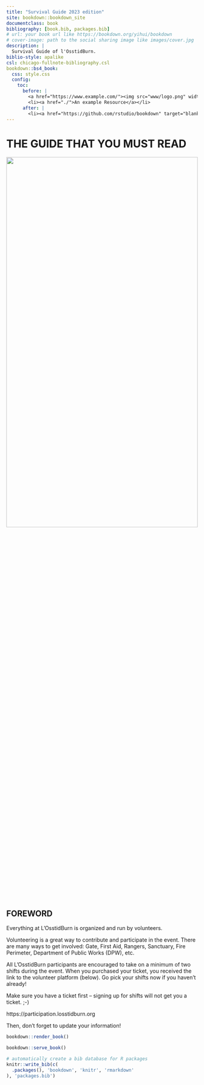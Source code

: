 ```yaml
--- 
title: "Survival Guide 2023 edition"
site: bookdown::bookdown_site
documentclass: book
bibliography: [book.bib, packages.bib]
# url: your book url like https://bookdown.org/yihui/bookdown
# cover-image: path to the social sharing image like images/cover.jpg
description: |
  Survival Guide of l'OsstidBurn.
biblio-style: apalike
csl: chicago-fullnote-bibliography.csl
bookdown::bs4_book:
  css: style.css
  config:
    toc:
      before: |
        <a href="https://www.example.com/"><img src="www/logo.png" width="280"></a>
        <li><a href="./">An example Resource</a></li>
      after: |
        <li><a href="https://github.com/rstudio/bookdown" target="blank">Published with bookdown</a></li>
---
```


# THE GUIDE THAT YOU MUST READ {-}

<img src="www/logo.png"  width=100% height=50%>

<h2><span> FOREWORD </span></h2> 

Everything at L’OsstidBurn is organized and run by volunteers.  

Volunteering is a great way to contribute and participate in the event. There are many ways  to get involved: Gate, First Aid, Rangers, Sanctuary, Fire Perimeter, Department of  Public Works (DPW), etc.

All L’OsstidBurn participants are encouraged to take on a minimum of two shifts during the event. When you purchased your ticket, you received the link to the volunteer platform (below). Go pick your shifts now if you haven’t already!

Make sure you have a ticket first – signing up for shifts will not get you a ticket. ;-) 
  

https://participation.losstidburn.org

Then, don’t forget to update your information!


```r
bookdown::render_book()
```


```r
bookdown::serve_book()
```


```r
# automatically create a bib database for R packages
knitr::write_bib(c(
  .packages(), 'bookdown', 'knitr', 'rmarkdown'
), 'packages.bib')
```
